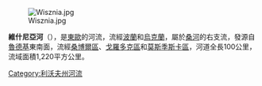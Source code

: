 [[Image:Wisznia.jpg|right]]

'''維什尼亞河'''（{{lang-uk|Вишня}}），是[[東歐|東歐]]的河流，流經[[波蘭|波蘭]]和[[烏克蘭|烏克蘭]]，屬於[[桑河_(歐洲)|桑河]]的右支流，發源自[[魯德基_(古西亞京區)|魯德基]]東南面，流經[[桑博爾區|桑博爾區]]、[[戈羅多克區|戈羅多克區]]和[[莫斯季斯卡區|莫斯季斯卡區]]，河道全長100公里，流域面積1,220平方公里。

{{DEFAULTSORT:Вишня}}
[[Category:利沃夫州河流|Category:利沃夫州河流]]


{{Ukraine-river-stub}}